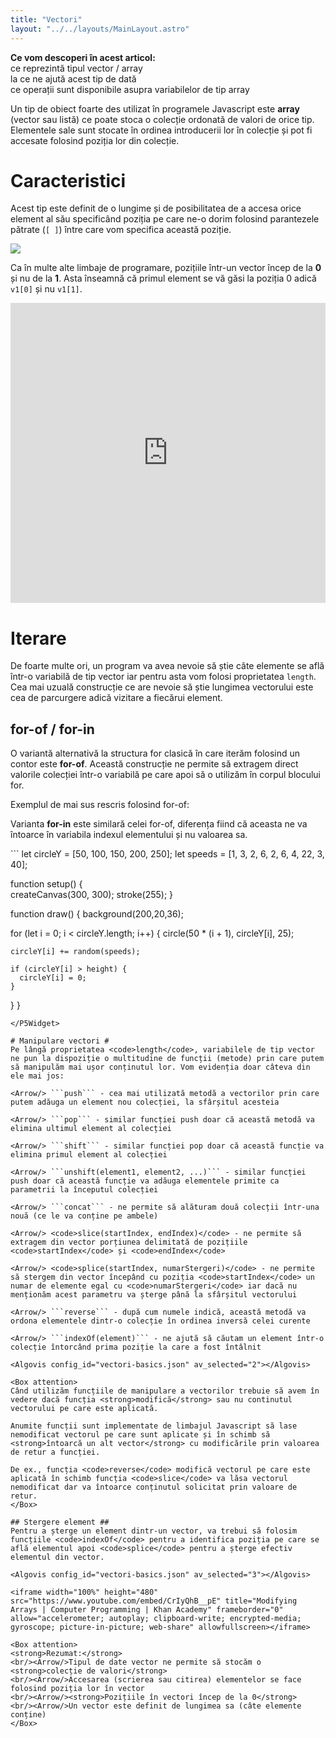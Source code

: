 ```yaml
---
title: "Vectori"
layout: "../../layouts/MainLayout.astro"
---
```



<Box knowledge>
<strong>Ce vom descoperi în acest articol:</strong>
<br/><Check/>ce reprezintă tipul vector / array
<br/><Check/>la ce ne ajută acest tip de dată
<br/><Check/>ce operații sunt disponibile asupra variabilelor de tip array
</Box>

Un tip de obiect foarte des utilizat în programele Javascript este **array** (vector sau listă) ce poate stoca o colecție ordonată de valori de orice tip. Elementele sale sunt stocate în ordinea introducerii lor în colecție și pot fi accesate folosind poziția lor din colecție.

# Caracteristici #
Acest tip este definit de o lungime și de posibilitatea de a accesa orice element al său specificând poziția pe care ne-o dorim folosind parantezele pătrate (```[ ]```) între care vom specifica această poziție.

<img src="../assets/imgs/vectori0.png" class="img-box" />

<Box info>Ca în multe alte limbaje de programare, pozițiile într-un vector încep de la <strong>0</strong> și nu de la <strong>1</strong>. Asta înseamnă că primul element se vă găsi la poziția 0 adică <code>v1[0]</code> și nu <code>v1[1]</code>.</Box>

<Algovis config_id="vectori-basics.json" av_selected="0"></Algovis>

<iframe width="100%" height="480" src="https://www.youtube.com/embed/gUOwZkL09BE" title="Intro to Arrays | Computer Programming | Khan Academy" frameborder="0" allow="accelerometer; autoplay; clipboard-write; encrypted-media; gyroscope; picture-in-picture; web-share" allowfullscreen></iframe>

# Iterare #
De foarte multe ori, un program va avea nevoie să știe câte elemente se află într-o variabilă de tip vector iar pentru asta vom folosi proprietatea <code>length</code>. Cea mai uzuală construcție ce are nevoie să știe lungimea vectorului este cea de parcurgere adică vizitare a fiecărui element.

<Algovis config_id="vectori-basics.json" av_selected="1"></Algovis>

## for-of / for-in ##
O variantă alternativă la structura for clasică în care iterăm folosind un contor este **for-of**. Această construcție ne permite să extragem direct valorile colecției într-o variabilă pe care apoi să o utilizăm în corpul blocului for. 

Exemplul de mai sus rescris folosind for-of:
<Algovis config_id="vectori-basics.json"  av_selected="4"></Algovis>

Varianta **for-in** este similară celei for-of, diferența fiind că aceasta ne va întoarce în variabila indexul elementului și nu valoarea sa.
<Algovis config_id="vectori-basics.json"  av_selected="5"></Algovis>

<P5Widget>
```
let circleY = [50, 100, 150, 200, 250];
let speeds = [1, 3, 2, 6, 2, 6, 4, 22, 3, 40];

function setup() {  
  createCanvas(300, 300);
  stroke(255);
}

function draw() {
  background(200,20,36);

  for (let i = 0; i < circleY.length; i++) {
    circle(50 * (i + 1), circleY[i], 25);

    circleY[i] += random(speeds);
    
    if (circleY[i] > height) {
      circleY[i] = 0;
    }
  }
}
```
</P5Widget>

# Manipulare vectori #
Pe lângă proprietatea <code>length</code>, variabilele de tip vector ne pun la dispoziție o multitudine de funcții (metode) prin care putem să manipulăm mai ușor conținutul lor. Vom evidenția doar câteva din ele mai jos:

<Arrow/> ```push``` - cea mai utilizată metodă a vectorilor prin care putem adăuga un element nou colecției, la sfârșitul acesteia

<Arrow/> ```pop``` - similar funcției push doar că această metodă va elimina ultimul element al colecției

<Arrow/> ```shift``` - similar funcției pop doar că această funcție va elimina primul element al colecției

<Arrow/> ```unshift(element1, element2, ...)``` - similar funcției push doar că această funcție va adăuga elementele primite ca parametrii la începutul colecției

<Arrow/> ```concat``` - ne permite să alăturam două colecții într-una nouă (ce le va conține pe ambele)

<Arrow/> <code>slice(startIndex, endIndex)</code> - ne permite să extragem din vector porțiunea delimitată de pozițiile <code>startIndex</code> și <code>endIndex</code>

<Arrow/> <code>splice(startIndex, numarStergeri)</code> - ne permite să stergem din vector începând cu poziția <code>startIndex</code> un numar de elemente egal cu <code>numarStergeri</code> iar dacă nu menționăm acest parametru va șterge până la sfârșitul vectorului

<Arrow/> ```reverse``` - după cum numele indică, această metodă va ordona elementele dintr-o colecție în ordinea inversă celei curente

<Arrow/> ```indexOf(element)``` - ne ajută să căutam un element într-o colecție întorcând prima poziție la care a fost întâlnit

<Algovis config_id="vectori-basics.json" av_selected="2"></Algovis>

<Box attention>
Când utilizăm funcțiile de manipulare a vectorilor trebuie să avem în vedere dacă funcția <strong>modifică</strong> sau nu continutul vectorului pe care este aplicată.

Anumite funcții sunt implementate de limbajul Javascript să lase nemodificat vectorul pe care sunt aplicate și în schimb să <strong>întoarcă un alt vector</strong> cu modificările prin valoarea de retur a funcției. 

De ex., funcția <code>reverse</code> modifică vectorul pe care este aplicată în schimb funcția <code>slice</code> va lăsa vectorul nemodificat dar va întoarce conținutul solicitat prin valoare de retur.
</Box>

## Stergere element ##
Pentru a șterge un element dintr-un vector, va trebui să folosim funcțiile <code>indexOf</code> pentru a identifica poziția pe care se află elementul apoi <code>splice</code> pentru a șterge efectiv elementul din vector.

<Algovis config_id="vectori-basics.json" av_selected="3"></Algovis>

<iframe width="100%" height="480" src="https://www.youtube.com/embed/CrIyQhB__pE" title="Modifying Arrays | Computer Programming | Khan Academy" frameborder="0" allow="accelerometer; autoplay; clipboard-write; encrypted-media; gyroscope; picture-in-picture; web-share" allowfullscreen></iframe>

<Box attention>
<strong>Rezumat:</strong>
<br/><Arrow/>Tipul de date vector ne permite să stocăm o <strong>colecție de valori</strong>
<br/><Arrow/>Accesarea (scrierea sau citirea) elementelor se face folosind poziția lor în vector
<br/><Arrow/><strong>Pozițiile în vectori încep de la 0</strong>
<br/><Arrow/>Un vector este definit de lungimea sa (câte elemente conține)
</Box>
